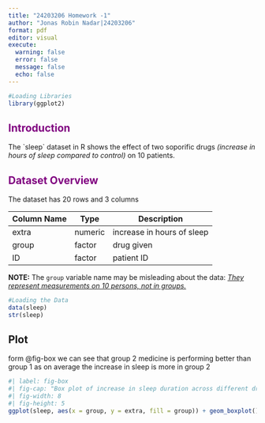 ```yaml
---
title: "24203206 Homework -1"
author: "Jonas Robin Nadar|24203206"
format: pdf
editor: visual
execute:
  warning: false  
  error: false    
  message: false
  echo: false
---
```


```r
#Loading Libraries
library(ggplot2)
```

## Introduction {#sec-introduction style="color: purple"}

The \`sleep\` dataset in R shows the effect of two soporific drugs *(increase in hours of sleep compared to control)* on 10 patients.

## Dataset Overview {#sec-dataset-overview style="color: purple"}

The dataset has 20 rows and 3 columns

| Column Name | Type    | Description                |
|-------------|---------|----------------------------|
| extra       | numeric | increase in hours of sleep |
| group       | factor  | drug given                 |
| ID          | factor  | patient ID                 |

**NOTE:** The `group` variable name may be misleading about the data: [*They represent measurements on 10 persons, not in groups.*]{.underline}

```r
#Loading the Data
data(sleep)
str(sleep)
```

## Plot

form @fig-box we can see that group 2 medicine is performing better than group 1 as on average the increase in sleep is more in group 2

```r
#| label: fig-box
#| fig-cap: "Box plot of increase in sleep duration across different drug groups"
#| fig-width: 8
#| fig-height: 5
ggplot(sleep, aes(x = group, y = extra, fill = group)) + geom_boxplot() + labs(title = "Increase in Sleep Duration by Drug Group", x = "Drug Group", y = "Increase in Sleep (Hours)") + theme_minimal()
```

### 

